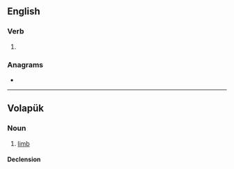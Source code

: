 ==English==

===Verb===
{{head|en|verb form}}

# {{en-past of|lime}}

===Anagrams===
* {{anagrams|en|MEDLI|elmid|melid}}

----

==Volapük==

===Noun===
{{vo-noun}}

# [[limb]]

====Declension====
{{vo-decl-noun}}